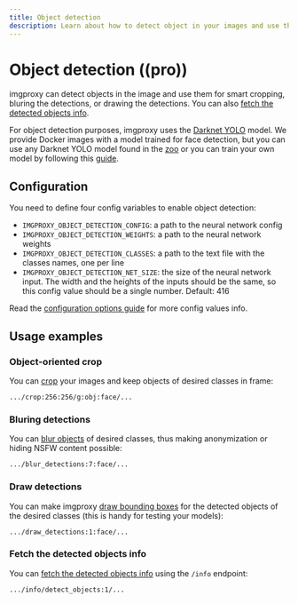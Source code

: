 ```yaml
---
title: Object detection
description: Learn about how to detect object in your images and use them with imgproxy
---
```


# Object detection ((pro))

imgproxy can detect objects in the image and use them for smart cropping, bluring the detections, or drawing the detections. You can also [fetch the detected objects info](../usage/getting_info.mdx#detect-objects).

For object detection purposes, imgproxy uses the [Darknet YOLO](https://github.com/AlexeyAB/darknet) model. We provide Docker images with a model trained for face detection, but you can use any Darknet YOLO model found in the [zoo](https://github.com/AlexeyAB/darknet/wiki/YOLOv4-model-zoo) or you can train your own model by following this [guide](https://github.com/AlexeyAB/darknet#how-to-train-to-detect-your-custom-objects).

## Configuration

You need to define four config variables to enable object detection:

* `IMGPROXY_OBJECT_DETECTION_CONFIG`: a path to the neural network config
* `IMGPROXY_OBJECT_DETECTION_WEIGHTS`: a path to the neural network weights
* `IMGPROXY_OBJECT_DETECTION_CLASSES`: a path to the text file with the classes names, one per line
* `IMGPROXY_OBJECT_DETECTION_NET_SIZE`: the size of the neural network input. The width and the heights of the inputs should be the same, so this config value should be a single number. Default: 416

Read the [configuration options guide](../configuration/options.mdx#object-detection) for more config values info.

## Usage examples
### Object-oriented crop

You can [crop](../usage/processing.mdx#crop) your images and keep objects of desired classes in frame:

```imgproxy_url
.../crop:256:256/g:obj:face/...
```

### Bluring detections

You can [blur objects](../usage/processing.mdx#blur-detections) of desired classes, thus making anonymization or hiding NSFW content possible:

```imgproxy_url
.../blur_detections:7:face/...
```

### Draw detections

You can make imgproxy [draw bounding boxes](../usage/processing.mdx#draw-detections) for the detected objects of the desired classes (this is handy for testing your models):

```imgproxy_url
.../draw_detections:1:face/...
```

### Fetch the detected objects info

You can [fetch the detected objects info](../usage/getting_info.mdx#detect-objects) using the `/info` endpoint:

```imgproxy_url
.../info/detect_objects:1/...
```
